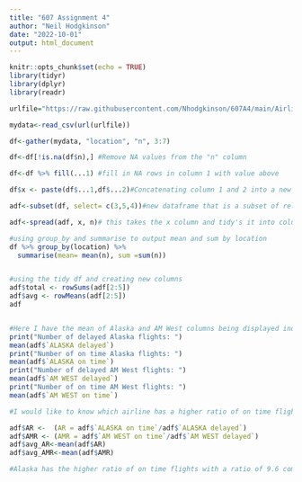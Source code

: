 ```yaml
---
title: "607 Assignment 4"
author: "Neil Hodgkinson"
date: "2022-10-01"
output: html_document
---
```


```r
knitr::opts_chunk$set(echo = TRUE)
library(tidyr)
library(dplyr)
library(readr)

urlfile="https://raw.githubusercontent.com/Nhodgkinson/607A4/main/Airline%20Info.csv"

mydata<-read_csv(url(urlfile))

```


```r
df<-gather(mydata, "location", "n", 3:7)

df<-df[!is.na(df$n),] #Remove NA values from the "n" column

df<-df %>% fill(...1) #fill in NA rows in column 1 with value above

df$x <- paste(df$...1,df$...2)#Concatenating column 1 and 2 into a new column to use later

adf<-subset(df, select= c(3,5,4))#new dataframe that is a subset of relevant data. Location, n, and x

adf<-spread(adf, x, n)# this takes the x column and tidy's it into columns using n as the value


```


```r

#using group_by and summarise to output mean and sum by location
df %>% group_by(location) %>%
  summarise(mean= mean(n), sum =sum(n))


#using the tidy df and creating new columns 
adf$total <- rowSums(adf[2:5])
adf$avg <- rowMeans(adf[2:5])
adf


#Here I have the mean of Alaska and AM West columns being displayed individually
print("Number of delayed Alaska flights: ") 
mean(adf$`ALASKA delayed`)
print("Number of on time Alaska flights: ") 
mean(adf$`ALASKA on time`)
print("Number of delayed AM West flights: ") 
mean(adf$`AM WEST delayed`)
print("Number of on time AM West flights: ") 
mean(adf$`AM WEST on time`)

#I would like to know which airline has a higher ratio of on time flights

adf$AR <-  (AR = adf$`ALASKA on time`/adf$`ALASKA delayed`)
adf$AMR <- (AMR = adf$`AM WEST on time`/adf$`AM WEST delayed`)
adf$avg_AR<-mean(adf$AR)
adf$avg_AMR<-mean(adf$AMR)

#Alaska has the higher ratio of on time flights with a ratio of 9.6 compared to AM West with a ratio of 5.8

```
